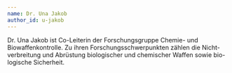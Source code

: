 ```yaml
---
name: Dr. Una Jakob
author_id: u-jakob
---
```


Dr. Una Jakob ist Co-Leiterin der Forschungsgruppe Chemie- und Biowaffenkontrolle. Zu ihren Forschungsschwerpunkten zählen die Nicht-verbreitung und Abrüstung biologischer und chemischer Waffen sowie bio-logische Sicherheit.
